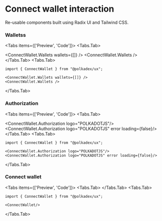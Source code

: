 
# Connect wallet interaction
Re-usable components built using Radix UI and Tailwind CSS.

### Walletss
<Tabs items={['Preview', 'Code']}>
  <Tabs.Tab>
    <div className="flex items-start gap-5">
      <ConnectWallet.Wallets wallets={[]} />
      <ConnectWallet.Wallets />
    </div>
  </Tabs.Tab>
  <Tabs.Tab>
  ````mdx 
  import { ConnectWallet } from "@polkadex/ux";

  <ConnectWallet.Wallets wallets={[]} />
  <ConnectWallet.Wallets />
  ````
  </Tabs.Tab>
</Tabs>


### Authorization
<Tabs items={['Preview', 'Code']}>
  <Tabs.Tab>
    <div className="flex items-start gap-5">
      <ConnectWallet.Authorization logo="POLKADOTJS"/>
      <ConnectWallet.Authorization logo="POLKADOTJS" error loading={false}/>
    </div>
  </Tabs.Tab>
  <Tabs.Tab>
  ````mdx 
  import { ConnectWallet } from "@polkadex/ux";

  <ConnectWallet.Authorization logo="POLKADOTJS"/>
  <ConnectWallet.Authorization logo="POLKADOTJS" error loading={false}/>
  ````
  </Tabs.Tab>
</Tabs>

### Connect wallet
<Tabs items={['Preview', 'Code']}>
  <Tabs.Tab>
    <ConnectWallet/>
  </Tabs.Tab>
  <Tabs.Tab>
  ````mdx 
  import { ConnectWallet } from "@polkadex/ux";

  <ConnectWallet/>
  ````
  </Tabs.Tab>
</Tabs>
